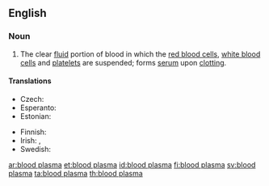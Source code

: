 ==English==
{{wikipedia}}

===Noun===
{{en-noun|head=[[blood]] [[plasma]]|-}}

# {{context|hematology}} The clear [[fluid]] portion of blood in which the [[red blood cell]]s, [[white blood cell]]s and [[platelet]]s are suspended; forms [[serum]] upon [[clotting]].

====Translations====
{{trans-top|clear fluid portion of blood}}
* Czech: {{t-|cs|krevní plazma|f}}
* Esperanto: {{t-|eo|sangoplasmo}}
* Estonian: {{t-|et|vereplasma}}
{{trans-mid}}
* Finnish: {{t+|fi|veriplasma}}
* Irish: {{t-|ga|plasma fola|m}}, {{t-|ga|fuilphlasma|m}}
* Swedish: {{t+|sv|blodplasma|c}}
{{trans-bottom}}

[[ar:blood plasma]]
[[et:blood plasma]]
[[id:blood plasma]]
[[fi:blood plasma]]
[[sv:blood plasma]]
[[ta:blood plasma]]
[[th:blood plasma]]